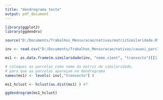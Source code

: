 ```yaml
---
title: "dendrograma teste"
output: pdf_document
---
```




```r

library(ggplot2)
library(ggdendro)

source("D:/Documents/Trabalhos_Mensuracao/nativas/matrizSimilaridade.R")

inv <- read.csv("D:/Documents/Trabalhos_Mensuracao/nativas/cauaxi_parc10000m2.csv")

ms1 <- as.data.frame(m.similaridade(inv, "nome.cient", "transecto")[[1]])

# coloquei as parcelas como nome da matriz de similaridade,
# para que as parcelas apareçam no dendrograma
names(ms1) <- levels( inv[,"transecto"] ) 

ms1_hclust <- hclust(as.dist(ms1) ) #?

ggdendrogram(ms1_hclust)

```

